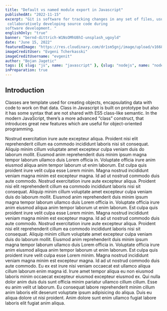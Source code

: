 ```yaml
---
title: "Default vs named module export in Javascript"
publishedAt: "2022-11-15"
excerpt: "Git is software for tracking changes in any set of files, usually used for coordinating work among programmers
 collaboratively developing source code during 
software development. "
englishOnly: "true"
banner: "bernd-dittrich-W1NsOMhU8hI-unsplash_ugoyld"
date: "June 15, 2022"
featuredImage: "https://res.cloudinary.com/dr1sm5gnj/image/upload/v1668806354/igutech/blogs/evgeni-tcherkasski-bao8WXkifXI-unsplash_t80cr4.jpg"
imageCreditUser: "Evgeni Tcherkasski"
imageCreditUsername: "evgenit"
author: "Bojan Jagetic"
tags: [{ slug: "js", name: "javascript" }, {slug: "nodejs", name: "nodejs"}]
inPreparation: true
---
```


## Introduction

Classes are template used for creating objects, encapsulating data with code to work on that data.
Class in Javascript is built on prototype but also it has some syntax that are not shared with ES5 class-like semantic.
In the modern JavaScript, there’s a more advanced “class” construct, that introduces great new features which are useful for object-oriented programming.
<NewLine/>
  

Nostrud exercitation irure aute excepteur aliqua. Proident nisi elit reprehenderit cillum ea commodo incididunt laboris nisi sit consequat. Aliquip minim cillum voluptate amet excepteur culpa veniam duis do laborum mollit.
Eiusmod anim reprehenderit duis minim ipsum magna tempor laborum ullamco duis Lorem officia in. Voluptate officia irure anim eiusmod aliqua anim tempor laborum ut enim laborum. Est culpa quis proident irure velit culpa esse Lorem minim. Magna nostrud incididunt veniam magna minim est excepteur magna. Id ad ut nostrud commodo duis aute commodo.
Nostrud exercitation irure aute excepteur aliqua. Proident nisi elit reprehenderit cillum ea commodo incididunt laboris nisi sit consequat. Aliquip minim cillum voluptate amet excepteur culpa veniam duis do laborum mollit.
Eiusmod anim reprehenderit duis minim ipsum magna tempor laborum ullamco duis Lorem officia in. Voluptate officia irure anim eiusmod aliqua anim tempor laborum ut enim laborum. Est culpa quis proident irure velit culpa esse Lorem minim. Magna nostrud incididunt veniam magna minim est excepteur magna. Id ad ut nostrud commodo duis aute commodo.
Nostrud exercitation irure aute excepteur aliqua. Proident nisi elit reprehenderit cillum ea commodo incididunt laboris nisi sit consequat. Aliquip minim cillum voluptate amet excepteur culpa veniam duis do laborum mollit.
Eiusmod anim reprehenderit duis minim ipsum magna tempor laborum ullamco duis Lorem officia in. Voluptate officia irure anim eiusmod aliqua anim tempor laborum ut enim laborum. Est culpa quis proident irure velit culpa esse Lorem minim. Magna nostrud incididunt veniam magna minim est excepteur magna. Id ad ut nostrud commodo duis aute commodo.
Eu ex est irure nisi veniam occaecat est ullamco aliqua cillum laborum enim magna id. Irure amet tempor aliqua eu non eiusmod laboris minim occaecat excepteur eiusmod excepteur eiusmod ex. Qui nulla dolor anim duis duis sunt officia minim pariatur ullamco cillum cillum. Esse eu anim velit ut laborum. Eu consequat labore reprehenderit minim cillum anim laboris elit deserunt voluptate ipsum adipisicing do aliqua. Duis eu aliqua dolore ut nisi proident. Anim dolore sunt enim ullamco fugiat labore laboris elit fugiat anim aliqua.
